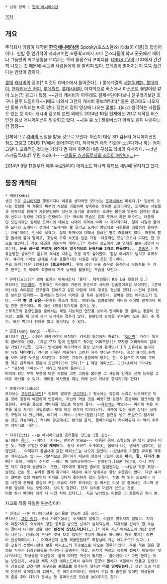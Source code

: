  * 상위 항목 : [[한국 애니메이션]]

[[목차]]


== 개요 ==
주식회사 키링이 제작한 '''[[한국 애니메이션]]'''! Spooky(으스스한)와 Kids(아이들)의 합성어이다.
​
한밤 중 인기척이 사라져버린 초등학교에서 꼬마 몬스터들이 학교 곳곳에서 깨어나 그들만의 학교생활을 보여주는 호러 슬랩스틱 코미디물. [[GBUS TV]]의 LCD에서 간간히 나오는 것 때문에 수도권 사람들에게 잘 알려져 있다. 프레임이 떨어지는지 뚝뚝 끊긴다는 인상이 강하다.

[[롯데그룹|롯데]] [[캐시비]]의 광고[* 이것도 G버스에서 틀어준다(...) 롯데계열의 [[세븐일레븐]], [[롯데리아]], [[엔제리너스 커피]], [[롯데월드]], [[롯데시네마]], 마지막으로 버스에서 마스코트 꿀벌이랑 같이 노는(?) 광고가 특징. ~~근데 캐시비가 아무래도 결제수단이다보니 친구라기보단 호구나 물주 느낌이다~~]에도 나와서 그런지 캐시비 홍보캐릭터[* 물론 광고에도 나오지만 홍보 캐릭터는 따로 있다. 당연히 같이 영상에 나오는 꿀벌(...)]라고 생각하는 사람들도 있는 듯 하다.
캐시비 광고와 본편 외에도 2014년 10월 현재에는 2D로 제작된 버스 안전 홍보 애니메이션이 방송되고 있다. ~~[두 유 노] 젠틀버스가 아직도 같이 나온다는 건 함정~~

전체적으로 [[라바(애니메이션)|라바]]의 전철을 밟을 것으로 보인다. 어린이 대상 3D 컴퓨터 애니메이션인 점도 그렇고 [[GBUS TV]]에서 틀어준다던가, 적극적인 해외 진출을 노린다거나 하는 점이 그렇다. 교육적인 것과는 거리가 먼 재미 위주의 내용 구성도 라바와 유사하다. --너넨 스카톨로지냐? 우린 호러다!-- --[http://www.youtube.com/watch?v=lRFTUDrIpBY 얘들도 스카톨로지의 조짐이 보인다(...)]--

2014년 9월 17일부터 매주 수요일마다 에피소드 하나씩 유튜브 채널에 올려지고 있다.


== 등장 캐릭터 ==
 * 캐비(Kebi)
 생긴 것은 [[오니]]이지만 행동거지나 이름을 생각하면 모티브는 [[도깨비]]에서 따왔다.[* 일본의 오니는 강렬한 색 계통의 피부의 사람을 괴롭히며 살육하는 잔혹한 요괴이지만, 도깨비는 사람들과 친해지길 원하며 자유분방하며 장난과 놀기를 좋아하는 오래된 물건에 영혼이 정착한 풍요의 신이나 정령에 가까운 존재이다.][* 깨비의 모습은 흔히 도깨비 하면 떠오르는 대중적인 모습이지만 실제로 도깨비에 대해선 시대와 지역에 따라 다 제각각이다. 일제 시절에 들어온 오니와 도깨비가 섞여서 '도깨비는 뿔 달리고 도깨비 방망이로 사람들을 괴롭히기 좋아하는 요물'이라는 인식이 생겼다. 실제 도깨비에 대해서 형상은 별로 중요하지 않다. 때문에 빨간 몸체에 뿔이 달리고, 호랑이 가죽 속옷을 입은 가장 '대중적인 모습'으로서 디자인 한 것으로 보인다.] 작중 유일한 외눈박이 캐릭터.[* 캐시비 광고에서 3D 영화를 보는 장면이 나오는데, '''눈을 좌우로 빠르게 움직여서 일시적으로 눈동자를 2개로 만들었다'''... [[흠좀무]].] 자유분방한 성격으로 품위와 격식을 차리는 것을 아주 싫어한다. 항상 에너지가 넘치고 유쾌하다. 큐라와 라이벌 관계로 자주 충돌하지만 사실은 제일 친한 친구이다.
 주요 능력(?)은 [방귀]와 '''[초고속능력]'''. 위에 쓰인 눈을 좌우로 움직여서 눈동자를 두 개로 만드는 것 외에도 작중에서 자주 능력을 활용하는 모습을 보인다. 

 * 큐라(Cula)[* 영어 표기는 어째서인지 '큘라'. 제작진들이 R과 L을 헷갈린 듯.]
 모티브는 [[드라큘라]]. 전통있는 드라큘라 가문의 후손으로 사악한 심술쟁이처럼 보이지만, [츤데레|사실 속마음은 친구들과 친해지고 싶은 마음에 더욱 짖궃은 장난을 친다].~~전혀 츤데레로 보이진 않지만~~ 결벽증이 있어서 더러운 걸 특히 싫어한다. 결벽증 관련 에피소드가 있다. ~~'''약 빤 것 같은'''~~유쾌한 폭소가 특징. 위에서도 설명했지만 캐비와 라이벌 관계이자 제일 친한 친구이다. 피 대신 (방울)토마토를 즐기는 듯.
 스푸키즈의 등장인물들 중에서는 제일 지능적인 면모를 보이며 잔머리를 잘 굴리는 경향이 있지만, 보통 제 꾀에 제가 넘어가는 경우가 많다. 볼펜심에 종이를 구겨넣어 쏘는 총이 주 특기. 또한 벽이나 천장을 밟고 걸어다닐 수 있다. 

 * 콩콩(Kong Kong) --루저--
 모티브는 [[강시]]. 이름은 콩콩거리며 움직이는 강시의 특성에서 따왔다. '[[화상고|호이짜]]' 거리는 특유의 말버릇이 있다. [가발|모자 밑에 단정하고 귀여운 머리모양][* 모자랑 머리카락이 일체된 가발(?)인듯. 모자가 벗겨질때 머리카락이 항상 모자에 붙어있다.]의 소유자로 보이지만 사실 '''대머리'''다. 큐라랑 가까운 이웃이라 그런지 자주 엮이곤 하는데, 항상 큐라의 눈치를 보며 꼬붕 노릇을 자처한다. 하지만 큐라가 콩콩에게 당하는 편. 여담으로 지지의 쿠키를 먹고 감격해서 말문이 트인적(?)이 있다.[* [http://youtu.be/QNc80moeARI] 해당 에피소드. 1:34초에서 "마시썽~" "굉장히 마씨썽~!" 이라고 명확히 들린다.]
 머리에 있는 부적 부분에 다른 사람을 그린 그림을 붙이면 그 사람의 인격과 신체 능력을 그대로 복사할 수 있다. 캐비를 복사했을 때는 아예 눈이 하나로 합쳐지기도 한다! 

 * 프랑키(Frankie)
 모티브는 [[프랑켄슈타인]][* 정확히 말하면 [[크리처(프랑켄슈타인)|크리처]]다.] 평소에는 굉장히 느리고 느긋하지만 먹을 것에 굉장히 예민하게 반응하여, 자신의 먹을 것을 빼앗기면 굉장히 흥분하여 헐크처럼 행동한다. 수박을 통으로 먹어치울 정도로 먹성이 좋다. ~~[[자판기]]도 먹었다~~ 머리에 썩은 피부를 뚫고 자라는 네잎클로버 탓에 항상 행운이 따라다닌다. 배쪽에 있는 꿰맨 상처는 실제로 구멍이 나 있는거라, 여기에 ~~깨비~~[세스(캡콤)|다른 물건을 넣고 뱃심으로 발사하는 것도 가능하다.] 캐시비 광고에서도 편의점 음식, 햄버거라든지 커피라든지 다 먹어 치우는 캐릭터로 나온다.

 * 지지(Zizi) --본 애니메이션을 호러물로 만드는 1등 공신--
 모티브는 [[좀비]]. --어허!  지지~. 만지면 안돼요~-- 이름은 좀비 스펠링의 맨 앞자 Z에서 따온 듯. 작중 유일한 '''여성 캐릭터'''다. 공식 사이트 소개에서는 몸에서 나는 냄새가 심하다는 설정인데... 아직까지 몸냄새에 관한 에피소드는 나오지 않았다.~~입냄새로 기절한 큐라를 깨우는 에피소드는 있다~~ 기본적으로 좀비이기 때문에 행동이 굼뜨며 종종 '''머리, 팔, 다리가 분리'''[* 특히, 머리가 수시로 ~~아니 매 에피소드마다~~ 분리된다.]되곤 하는데, 다시 끼우면 되기 때문에 상관없다. 또한, 지지에게 물리면 좀비로 감염된다는 ~~사실상 작중 최강~~설정도 있는 듯. 큐라를 몰래 좋아하기 때문에 큐라 앞에서는 항상 수줍음이 많다. 다만 큐라는 결벽증 설정 때문인지 지지를 그다지 좋아하지 않는 듯하다. 작중 책 읽는 모습이나 시험 시간에 문제를 열심히 푸는 모습이 자주 묘사되는 걸 봐서는 다섯 명 중에서는 그나마 공부를 열심히 하는 모양이다. 요리도 잘한다. 단지 요리를 더럽게 만드는 것뿐.
 이빨 하나 빼려다 이가 다 나간 적이 있다(…). 지금 남아있는 이빨은 그 흔들리던 하나 뿐.

자고로 작중 유일한 왼손잡이다

 * 선생님 --본 애니메이션을 호러물로 만드는 2등 공신.--
 모티브는 [[그림 리퍼]]. 공식 사이트에서는 소개되지 않았고, 이름도 밝혀지지 않았다. 지지와 마찬가지로 외부에서 강한 충격을 받으면 신체가 분리되는데, 지지처럼 신체의 한 부분이 떨어져 나가는 것을 넘어 '''완전히 산산조각난다'''(…).[* 체육 시간 에피소드에 해당 장면이 나온다. 선생님이 부서진 것을 보고 겁먹은 큐라가 해골을 하나하나 끼워 맞추는 장면이 인상적이다(…).] 어째서인지 분명 해골인텐데도 화장실에 가는 에피소드가 있다(…).
 한 교실의 선생이니만큼 보통 에피소드의 최종보스로 나오는 경우가 많다. 주로 하는 일은 말썽을 피우는 등장인물들을 하나하나 갈궈주는 역할. 눈치가 빠르고 행동이 잽싸서 어떻게든 엇나가보려는 학생들을 귀신같이--굳이 따지면 귀신이 맞지만-- 잡아낸다.[* 다만 한계는 있는 모양인지, 서술한 체육 시간 에피소드에서 큐라와 콩콩이 돌에다 색칠해서 만들고 프랑키가 강슛으로 날려버린 축구공을 '''손짓으로''' 멈추는가 했지만 '''바로 얻어맞는다'''.] 생긴 것과 다르게 은근히 유머감각이 있어서, 한 에피소드에서는 뒤에서 수업 중 춤판을 벌이던 학생들에게 춤을 추며 다가가 혼내는 등 유머러스한 모습을 보여주기도 한다.  

